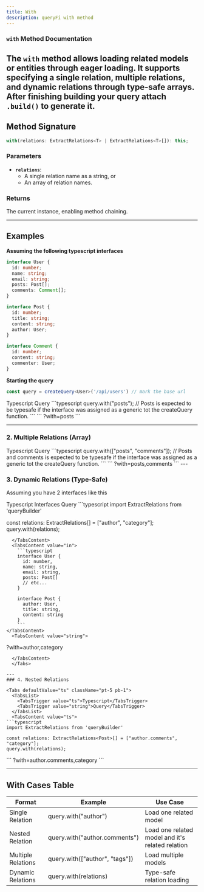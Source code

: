 ```yaml
---
title: With
description: queryFi with method
---
```


### `with` Method Documentation

The `with` method allows loading related models or entities through **eager loading**. It supports specifying a **single relation**, **multiple relations**, and **dynamic relations** through type-safe arrays.
<Note type="note" title="Note">
  **After finishing building your query attach `.build()` to generate it.**
</Note>
---

## Method Signature  

```typescript
with(relations: ExtractRelations<T> | ExtractRelations<T>[]): this;
```

### Parameters  

- **`relations`**:  
  - A single relation name as a string, or  
  - An array of relation names.

### Returns  
The current instance, enabling method chaining.

---

## Examples  

**Assuming the following typescript interfaces**

```typescript
interface User {
  id: number;
  name: string;
  email: string;
  posts: Post[];
  comments: Comment[];
}

interface Post {
  id: number;
  title: string;
  content: string;
  author: User;
}

interface Comment {
  id: number;
  content: string;
  commenter: User;
}
```

**Starting the query**

```typescript
const query = createQuery<User>('/api/users') // mark the base url 
```

<Tabs defaultValue="ts" className="pt-5 pb-1">
  <TabsList>
    <TabsTrigger value="ts">Typescript</TabsTrigger>
    <TabsTrigger value="string">Query</TabsTrigger>
  </TabsList>
  <TabsContent value="ts">
```typescript
query.with("posts");
// Posts is expected to be typesafe if the interface was assigned as a generic tot the createQuery function.
```
  </TabsContent>
  
  <TabsContent value="string">
  ```
?with=posts
```
  </TabsContent>
  </Tabs>

---

### 2. Multiple Relations (Array)  

<Tabs defaultValue="ts" className="pt-5 pb-1">
  <TabsList>
    <TabsTrigger value="ts">Typescript</TabsTrigger>
    <TabsTrigger value="string">Query</TabsTrigger>
  </TabsList>
  <TabsContent value="ts">
  ```typescript
query.with(["posts", "comments"]);
// Posts and comments is expected to be typesafe if the interface was assigned as a generic tot the createQuery function.
```
</TabsContent>
  <TabsContent value="string">
  ```
?with=posts,comments
```
</TabsContent>
</Tabs>
---

### 3. Dynamic Relations (Type-Safe)

Assuming you have 2 interfaces like this

<Tabs defaultValue="ts" className="pt-5 pb-1">
  <TabsList>
    <TabsTrigger value="ts">Typescript</TabsTrigger>
    <TabsTrigger value="in">Interfaces</TabsTrigger>
    <TabsTrigger value="string">Query</TabsTrigger>
  </TabsList>
  <TabsContent value="ts">
```typescript
import ExtractRelations from 'queryBuilder'

const relations: ExtractRelations<Post>[] = ["author", "category"];
query.with(relations);
```
  </TabsContent>
  <TabsContent value="in">
    ```typescript
    interface User {
      id: number,
      name: string,
      email: string,
      posts: Post[]
      // etc...
    }

    interface Post {
      author: User,
      title: string,
      content: string
    }
    ```
</TabsContent>
  <TabsContent value="string">
  ```
?with=author,category
```
  </TabsContent>
  </Tabs>

---
### 4. Nested Relations

<Tabs defaultValue="ts" className="pt-5 pb-1">
  <TabsList>
    <TabsTrigger value="ts">Typescript</TabsTrigger>
    <TabsTrigger value="string">Query</TabsTrigger>
  </TabsList>
  <TabsContent value="ts">
```typescript
import ExtractRelations from 'queryBuilder'

const relations: ExtractRelations<Post>[] = ["author.comments", "category"];
query.with(relations);
```
  </TabsContent>
  <TabsContent value="string">
  ```
?with=author.comments,category
```
  </TabsContent>
  </Tabs>

---

## With Cases Table  

| **Format**            | **Example**                     | **Use Case**               |
|----------------------|----------------------------------|----------------------------|
| Single Relation       | query.with("author")          | Load one related model     |
| Nested Relation       | query.with("author.comments")          | Load one related model and it's related relation     |
| Multiple Relations    | query.with(["author", "tags"]) | Load multiple models       |
| Dynamic Relations     | query.with(relations)         | Type-safe relation loading |
